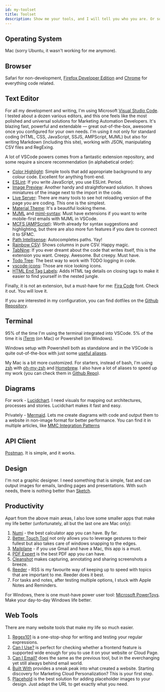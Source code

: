 ```yaml
---
id: my-toolset
title: Toolset
description: Show me your tools, and I will tell you who you are. Or so they say
---
```



<LeadText content="Show me your tools, and I will tell you who you are. Or so they say." />

## Operating System

Mac (sorry Ubuntu, it wasn't working for me anymore).

## Browser

Safari for non-development, [Firefox Developer Edition](https://www.mozilla.org/en-US/firefox/developer/) and [Chrome](https://www.google.com/chrome/) for everything code related.

## Text Editor

For all my development and writing, I'm using Microsoft [Visual Studio Code](https://code.visualstudio.com/). I tested about a dozen various editors, and this one feels like the most polished and universal solutions for Marketing Automation Developers. It's blazing fast, powerful and extendable — great out-of-the-box, awesome once you configured for your own needs. I'm using it not only for standard coding (HTML, CSS, JavaScript, SSJS, AMPScript, MJML) but also for writing Markdown (including this site), working with JSON, manipulating CSV files and RegExing.

A lot of VSCode powers comes from a fantastic extension repository, and some require a sincere recommendation (in alphabetical order):

- [Color Highlight](https://marketplace.visualstudio.com/items?itemName=naumovs.color-highlight): Simple tools that add appropriate background to any colour code. Excellent for anything front-end.
- [ESLint](https://marketplace.visualstudio.com/items?itemName=dbaeumer.vscode-eslint): If you write JavaScript, you use ESLint. Period.
- [Image Preview](https://marketplace.visualstudio.com/items?itemName=kisstkondoros.vscode-gutter-preview): Another handy and straightforward solution. It shows miniatures of the image next to the import in the code.
- [Live Server](https://marketplace.visualstudio.com/items?itemName=ritwickdey.LiveServer): There are many tools to see hot reloading version of the page you are coding. This one is the simplest.
- [Material Theme](https://marketplace.visualstudio.com/items?itemName=Equinusocio.vsc-material-theme): It's a beautiful looking theme.
- [MJML](https://marketplace.visualstudio.com/items?itemName=mjmlio.vscode-mjml) and [mjml-syntax](https://marketplace.visualstudio.com/items?itemName=digitalstreamio.mjml-syntax): Must have extensions if you want to write mobile-first emails with MJML in VSCode.
- [MCFS (AMPScript)](https://marketplace.visualstudio.com/items?itemName=sergey-agadzhanov.AMPscript): Worth already for syntax suggestions and highlighting, but there are also more fun features if you dare to connect it to SFMC.
- [Path Intellisense](https://marketplace.visualstudio.com/items?itemName=christian-kohler.path-intellisense): Autocompletes paths. Yay!
- [Rainbow CSV](https://marketplace.visualstudio.com/items?itemName=mechatroner.rainbow-csv): Shows columns in pure CSV. Happy magic.
- [TabNine](https://marketplace.visualstudio.com/items?itemName=TabNine.tabnine-vscode): If you ever dreamt about the code that writes itself, this is the extension you want. Creepy. Awesome. But creepy. Must have.
- [Todo Tree](https://marketplace.visualstudio.com/items?itemName=Gruntfuggly.todo-tree): The best way to work with TODO logging in code.
- [vscode-icons](https://marketplace.visualstudio.com/items?itemName=vscode-icons-team.vscode-icons): Those are nice looking icons.
- [HTML End Tag Labels](https://marketplace.visualstudio.com/items?itemName=anteprimorac.html-end-tag-labels): Adds HTML tag details on closing tags to make it easier to find yourself in the nested jungle.

Finally, it is not an extension, but a must-have for me: [Fira Code](https://github.com/tonsky/FiraCode) font. Check it out. You will love it.

If you are interested in my configuration, you can find dotfiles on the [Github Repository](https://github.com/MateuszDabrowski/dotfiles/tree/master/vscode).

## Terminal

95% of the time I'm using the terminal integrated into VSCode. 5% of the time it is [iTerm](https://www.iterm2.com) (on Mac) or Powershell (on Windows).

Windows setup with Powershell both as standalone and in the VSCode is quite out-of-the-box with just some [useful aliases](https://github.com/MateuszDabrowski/dotfiles/blob/master/terminal/powershell-profile.txt).

My Mac is a bit more customized. For starters, instead of bash, I'm using [zsh](http://zsh.sourceforge.net) with [oh-my-zsh](https://ohmyz.sh) and [Homebrew](https://brew.sh). I also have a lot of aliases to speed up my work (you can check them in [Github Repo](https://github.com/MateuszDabrowski/dotfiles/blob/master/terminal/.zshrc)).

## Diagrams

For work - [Lucidchart](https://www.lucidchart.com/). I need visuals for mapping out architectures, processes and stories. Lucidchart makes it fast and easy.

Privately - [Mermaid](http://mermaid.js.org). Lets me create diagrams with code and output them to a website in non-image format for better performance. You can find it in multiple articles, like [MMC Integration Patterns](../../docs/config/sfmc-mcc-integration-patterns/#single-business-unit-single-org-setup)

## API Client

[Postman](http://postman.com). It is simple, and it works.

## Design

I'm not a graphic designer. I need something that is simple, fast and can output images for emails, landing pages and presentations. With such needs, there is nothing better than [Sketch](https://www.sketch.com/).

## Productivity

Apart from the above main areas, I also love some smaller apps that make my life better (unfortunately, all but the last one are Mac only):

1. [Numi](https://numi.app/) - the best calculator app you can have. By far.
2. [Better Touch Tool](https://folivora.ai/) not only allows you to leverage gestures to their fullest but also takes care of windows snapping to the edges.
3. [Mailplane](https://mailplaneapp.com/) - if you use Gmail and have a Mac, this app is a must.
4. [PDF Expert](https://pdfexpert.com/) is the best PDF app you can have.
5. [Cleanshot](https://cleanshot.com) makes capturing, annotating and sharing screenshots a breeze.
6. [Reeder](https://reederapp.com) - RSS is my favourite way of keeping up to speed with topics that are important to me. Reeder does it best.
6. For tasks and notes, after testing multiple options, I stuck with Apple Notes and Reminders.

For Windows, there is one must-have power user tool: [Microsoft PowerToys](https://github.com/microsoft/PowerToys). Make your day-to-day Windows life better.

## Web Tools

There are many website tools that make my life so much easier.

1. [Regex101](https://regex101.com) is a one-stop-shop for writing and testing your regular expressions.
2. [Can I Use?](https://caniuse.com/) is perfect for checking whether a frontend feature is supported wide enough for you to use it on your website or Cloud Page.
3. [Can I Email?](https://www.caniemail.com) does the same as the previous tool, but in the everchanging yet still always behind email world.
4. [Built With](https://builtwith.com) provides a sneak peak into what created a website. Starting discovery for Marketing Cloud Personalization? This is your first step.
5. [Placehold](https://placehold.co) is the best solution for adding placeholder images to your design. Just adapt the URL to get exactly what you need.